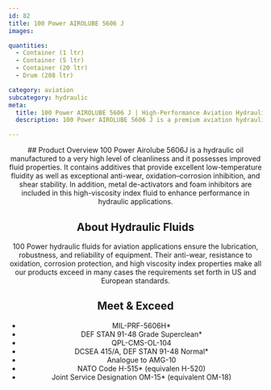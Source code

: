 ```yaml
---
id: 82
title: 100 Power AIROLUBE 5606 J
images:

quantities:
  - Container (1 ltr)
  - Container (5 ltr)
  - Container (20 ltr)
  - Drum (208 ltr)

category: aviation
subcategory: hydraulic
meta:
  title: 100 Power AIROLUBE 5606 J | High-Performance Aviation Hydraulic Fluid
  description: 100 Power AIROLUBE 5606 J is a premium aviation hydraulic fluid formulated for superior low-temperature fluidity, anti-wear protection, oxidation and corrosion resistance, and shear stability. Designed for landing gear and hydraulic system applications, it meets MIL-PRF-5606H, DEF STAN 91-48, NATO H-515, and equivalent international standards.

---
```


<Header>
  ## Product Overview
  100 Power Airolube 5606J is a hydraulic oil manufactured to a very high level of cleanliness and it possesses improved fluid properties. It contains additives that provide excellent low-temperature fluidity as well as exceptional anti-wear, oxidation–corrosion inhibition, and shear stability. In addition, metal de-activators and foam inhibitors are included in this high-viscosity index fluid to enhance performance in hydraulic applications.

  ## About Hydraulic Fluids
  100 Power hydraulic fluids for aviation applications ensure the lubrication, robustness, and reliability of equipment. Their anti-wear, resistance to oxidation, corrosion protection, and high viscosity index properties make all our products exceed in many cases the requirements set forth in US and European standards.

  ## Meet & Exceed
  - MIL-PRF-5606H*
  - DEF STAN 91-48 Grade Superclean*
  - QPL-CMS-OL-104
  - DCSEA 415/A, DEF STAN 91-48 Normal*
  - Analogue to AMG-10
  - NATO Code H-515* (equivalen H-520)
  - Joint Service Designation OM-15* (equivalent OM-18)

</Header>
